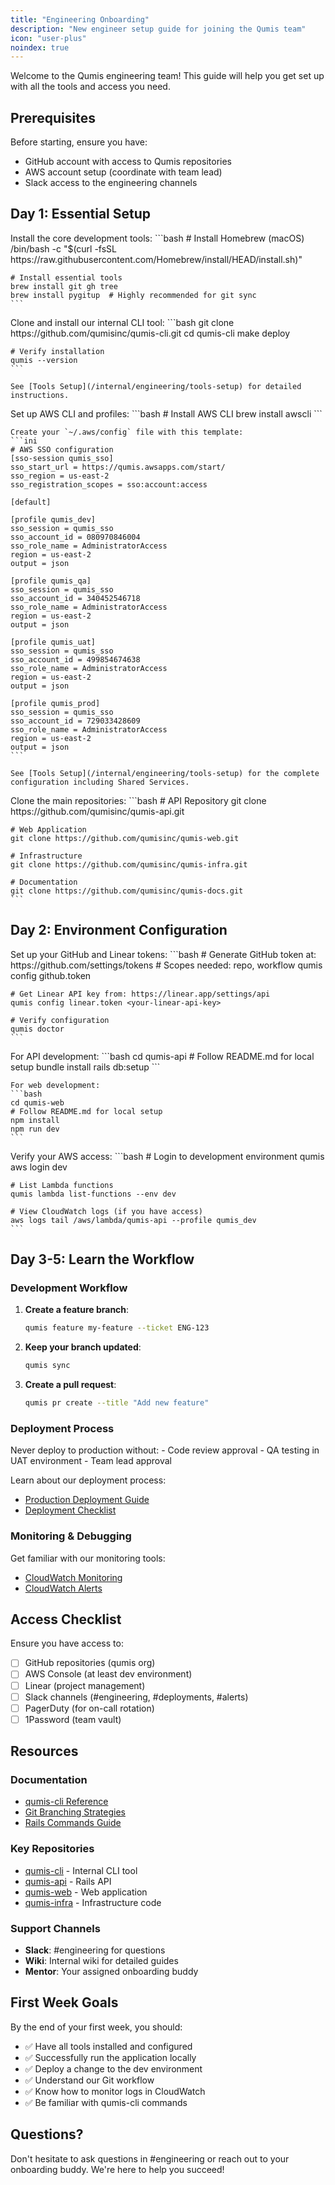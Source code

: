 ```yaml
---
title: "Engineering Onboarding"
description: "New engineer setup guide for joining the Qumis team"
icon: "user-plus"
noindex: true
---
```


Welcome to the Qumis engineering team! This guide will help you get set up with all the tools and access you need.

## Prerequisites

Before starting, ensure you have:
- GitHub account with access to Qumis repositories
- AWS account setup (coordinate with team lead)
- Slack access to the engineering channels

## Day 1: Essential Setup

<Steps>
  <Step title="Install Development Tools">
    Install the core development tools:
    ```bash
    # Install Homebrew (macOS)
    /bin/bash -c "$(curl -fsSL https://raw.githubusercontent.com/Homebrew/install/HEAD/install.sh)"

    # Install essential tools
    brew install git gh tree
    brew install pygitup  # Highly recommended for git sync
    ```
  </Step>

  <Step title="Install qumis-cli">
    Clone and install our internal CLI tool:
    ```bash
    git clone https://github.com/qumisinc/qumis-cli.git
    cd qumis-cli
    make deploy

    # Verify installation
    qumis --version
    ```

    See [Tools Setup](/internal/engineering/tools-setup) for detailed instructions.
  </Step>

  <Step title="Configure AWS Access">
    Set up AWS CLI and profiles:
    ```bash
    # Install AWS CLI
    brew install awscli
    ```

    Create your `~/.aws/config` file with this template:
    ```ini
    # AWS SSO configuration
    [sso-session qumis_sso]
    sso_start_url = https://qumis.awsapps.com/start/
    sso_region = us-east-2
    sso_registration_scopes = sso:account:access

    [default]

    [profile qumis_dev]
    sso_session = qumis_sso
    sso_account_id = 080970846004
    sso_role_name = AdministratorAccess
    region = us-east-2
    output = json

    [profile qumis_qa]
    sso_session = qumis_sso
    sso_account_id = 340452546718
    sso_role_name = AdministratorAccess
    region = us-east-2
    output = json

    [profile qumis_uat]
    sso_session = qumis_sso
    sso_account_id = 499854674638
    sso_role_name = AdministratorAccess
    region = us-east-2
    output = json

    [profile qumis_prod]
    sso_session = qumis_sso
    sso_account_id = 729033428609
    sso_role_name = AdministratorAccess
    region = us-east-2
    output = json
    ```

    See [Tools Setup](/internal/engineering/tools-setup) for the complete configuration including Shared Services.
  </Step>

  <Step title="Clone Core Repositories">
    Clone the main repositories:
    ```bash
    # API Repository
    git clone https://github.com/qumisinc/qumis-api.git

    # Web Application
    git clone https://github.com/qumisinc/qumis-web.git

    # Infrastructure
    git clone https://github.com/qumisinc/qumis-infra.git

    # Documentation
    git clone https://github.com/qumisinc/qumis-docs.git
    ```
  </Step>
</Steps>

## Day 2: Environment Configuration

<Steps>
  <Step title="Configure qumis-cli">
    Set up your GitHub and Linear tokens:
    ```bash
    # Generate GitHub token at: https://github.com/settings/tokens
    # Scopes needed: repo, workflow
    qumis config github.token <your-github-token>

    # Get Linear API key from: https://linear.app/settings/api
    qumis config linear.token <your-linear-api-key>

    # Verify configuration
    qumis doctor
    ```
  </Step>

  <Step title="Set Up Local Development">
    For API development:
    ```bash
    cd qumis-api
    # Follow README.md for local setup
    bundle install
    rails db:setup
    ```

    For web development:
    ```bash
    cd qumis-web
    # Follow README.md for local setup
    npm install
    npm run dev
    ```
  </Step>

  <Step title="Test AWS Access">
    Verify your AWS access:
    ```bash
    # Login to development environment
    qumis aws login dev

    # List Lambda functions
    qumis lambda list-functions --env dev

    # View CloudWatch logs (if you have access)
    aws logs tail /aws/lambda/qumis-api --profile qumis_dev
    ```
  </Step>
</Steps>

## Day 3-5: Learn the Workflow

### Development Workflow

1. **Create a feature branch**:
   ```bash
   qumis feature my-feature --ticket ENG-123
   ```

2. **Keep your branch updated**:
   ```bash
   qumis sync
   ```

3. **Create a pull request**:
   ```bash
   qumis pr create --title "Add new feature"
   ```

### Deployment Process

<Warning>
  Never deploy to production without:
  - Code review approval
  - QA testing in UAT environment
  - Team lead approval
</Warning>

Learn about our deployment process:
- [Production Deployment Guide](/internal/engineering/deployment/production-deployment)
- [Deployment Checklist](/internal/engineering/deployment/deployment-checklist)

### Monitoring & Debugging

Get familiar with our monitoring tools:
- [CloudWatch Monitoring](/internal/engineering/infrastructure/cloudwatch-monitoring)
- [CloudWatch Alerts](/internal/engineering/infrastructure/cloudwatch-alerts)

## Access Checklist

Ensure you have access to:

- [ ] GitHub repositories (qumis org)
- [ ] AWS Console (at least dev environment)
- [ ] Linear (project management)
- [ ] Slack channels (#engineering, #deployments, #alerts)
- [ ] PagerDuty (for on-call rotation)
- [ ] 1Password (team vault)

## Resources

### Documentation
- [qumis-cli Reference](/internal/engineering/operations/qumis-cli-reference)
- [Git Branching Strategies](/internal/engineering/git-branching-strategies)
- [Rails Commands Guide](/internal/engineering/operations/rails-commands)

### Key Repositories
- [qumis-cli](https://github.com/qumisinc/qumis-cli) - Internal CLI tool
- [qumis-api](https://github.com/qumisinc/qumis-api) - Rails API
- [qumis-web](https://github.com/qumisinc/qumis-web) - Web application
- [qumis-infra](https://github.com/qumisinc/qumis-infra) - Infrastructure code

### Support Channels
- **Slack**: #engineering for questions
- **Wiki**: Internal wiki for detailed guides
- **Mentor**: Your assigned onboarding buddy

## First Week Goals

By the end of your first week, you should:
- ✅ Have all tools installed and configured
- ✅ Successfully run the application locally
- ✅ Deploy a change to the dev environment
- ✅ Understand our Git workflow
- ✅ Know how to monitor logs in CloudWatch
- ✅ Be familiar with qumis-cli commands

## Questions?

Don't hesitate to ask questions in #engineering or reach out to your onboarding buddy. We're here to help you succeed!